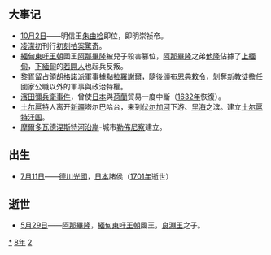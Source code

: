 {{yearTOC|1628|明'''[[崇祯|崇祯]]元年'''；后金'''[[天聪|天聪]]二年'''；张惟元'''[[永兴_(张惟元)|永兴]]元年'''；越南'''[[永祚_(越南)|永祚]]十年'''；日本'''[[寬永|寬永]]五年'''}}
== 大事记 ==
*[[10月2日|10月2日]]——明信王[[明思宗|朱由检]]即位，即明崇祯帝。
*[[凌濛初|凌濛初]]刊行[[初刻拍案驚奇|初刻拍案驚奇]]。
*[[緬甸|緬甸]][[東吁王朝|東吁王朝]]國王[[阿那畢隆|阿那畢隆]]被兒子{{link-en|明耶岱巴|Minyedeippa}}殺害篡位，[[阿那畢隆|阿那畢隆]]之弟[[他隆|他隆]]佔據了[[上緬甸|上緬甸]]，[[下緬甸|下緬甸]]的[[若開人|若開人]]也起兵反叛。
*[[黎胥留|黎胥留]]占領[[胡格諾派|胡格諾派]]軍事據點[[拉羅謝爾|拉羅謝爾]]，隨後頒布[[恩典敕令|恩典敕令]]，剝奪[[新教徒|新教徒]]擔任國家公職以外的軍事與政治特權。
*[[濱田彌兵衛事件|濱田彌兵衛事件]]，曾使[[日本|日本]]與[[荷蘭|荷蘭]]貿易一度中斷（[[1632年|1632年]]恢復）。
*[[土尔扈特|土尔扈特]]人离开[[新疆|新疆]]塔尔巴哈台，来到[[伏尔加河|伏尔加河]]下游、[[里海|里海]]之滨。建立[[土尔扈特汗国|土尔扈特汗国]]。
*[[摩爾多瓦|摩爾多瓦]][[德涅斯特河沿岸|德涅斯特河沿岸]]-城市[[勒佈尼察|勒佈尼察]]建立。

== 出生 ==
*[[7月11日|7月11日]]——[[德川光圀|德川光國]]，[[日本|日本]]諸侯（[[1701年|1701年]]逝世）

== 逝世 ==
{{Wikisource year mention}}
*[[5月29日|5月29日]]——[[阿那畢隆|阿那畢隆]]，[[緬甸|緬甸]][[東吁王朝|東吁王朝]]國王，[[良淵王|良淵王]]之子。


[[Category:1628年|*]]
[[Category:1620年代|8年]]
[[Category:17世纪各年|2]]
